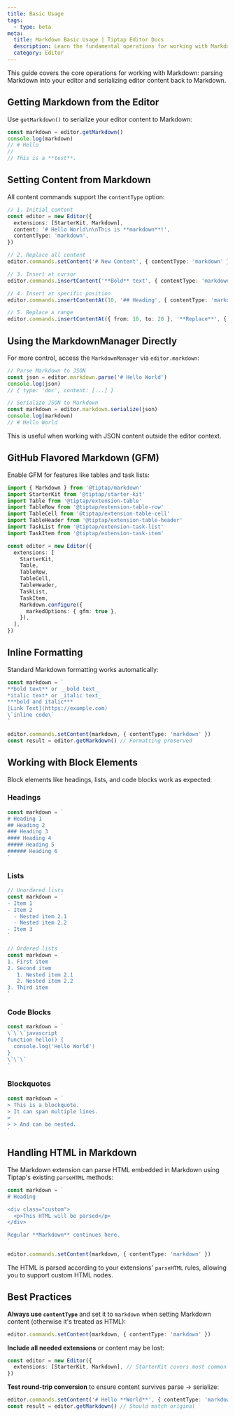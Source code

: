 ```yaml
---
title: Basic Usage
tags:
  - type: beta
meta:
  title: Markdown Basic Usage | Tiptap Editor Docs
  description: Learn the fundamental operations for working with Markdown in Tiptap. This guide covers parsing, serialization, and common tasks.
  category: Editor
---
```



This guide covers the core operations for working with Markdown: parsing Markdown into your editor and serializing editor content back to Markdown.

## Getting Markdown from the Editor

Use `getMarkdown()` to serialize your editor content to Markdown:

```typescript
const markdown = editor.getMarkdown()
console.log(markdown)
// # Hello
//
// This is a **test**.
```

<CodeDemo src="https://feature-markdown-support--tiptap-embed.netlify.app/preview/Markdown/Serialize" />

## Setting Content from Markdown

All content commands support the `contentType` option:

```typescript
// 1. Initial content
const editor = new Editor({
  extensions: [StarterKit, Markdown],
  content: '# Hello World\n\nThis is **markdown**!',
  contentType: 'markdown',
})

// 2. Replace all content
editor.commands.setContent('# New Content', { contentType: 'markdown' })

// 3. Insert at cursor
editor.commands.insertContent('**Bold** text', { contentType: 'markdown' })

// 4. Insert at specific position
editor.commands.insertContentAt(10, '## Heading', { contentType: 'markdown' })

// 5. Replace a range
editor.commands.insertContentAt({ from: 10, to: 20 }, '**Replace**', { contentType: 'markdown' })
```

<CodeDemo src="https://feature-markdown-support--tiptap-embed.netlify.app/preview/Markdown/Parse" />

## Using the MarkdownManager Directly

For more control, access the `MarkdownManager` via `editor.markdown`:

```typescript
// Parse Markdown to JSON
const json = editor.markdown.parse('# Hello World')
console.log(json)
// { type: 'doc', content: [...] }

// Serialize JSON to Markdown
const markdown = editor.markdown.serialize(json)
console.log(markdown)
// # Hello World
```

This is useful when working with JSON content outside the editor context.

## GitHub Flavored Markdown (GFM)

Enable GFM for features like tables and task lists:

```typescript
import { Markdown } from '@tiptap/markdown'
import StarterKit from '@tiptap/starter-kit'
import Table from '@tiptap/extension-table'
import TableRow from '@tiptap/extension-table-row'
import TableCell from '@tiptap/extension-table-cell'
import TableHeader from '@tiptap/extension-table-header'
import TaskList from '@tiptap/extension-task-list'
import TaskItem from '@tiptap/extension-task-item'

const editor = new Editor({
  extensions: [
    StarterKit,
    Table,
    TableRow,
    TableCell,
    TableHeader,
    TaskList,
    TaskItem,
    Markdown.configure({
      markedOptions: { gfm: true },
    }),
  ],
})
```

## Inline Formatting

Standard Markdown formatting works automatically:

```typescript
const markdown = `
**bold text** or __bold text__
*italic text* or _italic text_
***bold and italic***
[Link Text](https://example.com)
\`inline code\`
`

editor.commands.setContent(markdown, { contentType: 'markdown' })
const result = editor.getMarkdown() // Formatting preserved
```

## Working with Block Elements

Block elements like headings, lists, and code blocks work as expected:

### Headings

```typescript
const markdown = `
# Heading 1
## Heading 2
### Heading 3
#### Heading 4
##### Heading 5
###### Heading 6
`
```

### Lists

```typescript
// Unordered lists
const markdown = `
- Item 1
- Item 2
  - Nested item 2.1
  - Nested item 2.2
- Item 3
`

// Ordered lists
const markdown = `
1. First item
2. Second item
   1. Nested item 2.1
   2. Nested item 2.2
3. Third item
`
```

### Code Blocks

```typescript
const markdown = `
\`\`\`javascript
function hello() {
  console.log('Hello World')
}
\`\`\`
`
```

### Blockquotes

```typescript
const markdown = `
> This is a blockquote.
> It can span multiple lines.
>
> > And can be nested.
`
```

## Handling HTML in Markdown

The Markdown extension can parse HTML embedded in Markdown using Tiptap's existing `parseHTML` methods:

```typescript
const markdown = `
# Heading

<div class="custom">
  <p>This HTML will be parsed</p>
</div>

Regular **Markdown** continues here.
`

editor.commands.setContent(markdown, { contentType: 'markdown' })
```

The HTML is parsed according to your extensions' `parseHTML` rules, allowing you to support custom HTML nodes.

## Best Practices

**Always use `contentType`** and set it to `markdown` when setting Markdown content (otherwise it's treated as HTML):

```typescript
editor.commands.setContent(markdown, { contentType: 'markdown' })
```

**Include all needed extensions** or content may be lost:

```typescript
const editor = new Editor({
  extensions: [StarterKit, Markdown], // StarterKit covers most common nodes
})
```

**Test round-trip conversion** to ensure content survives parse → serialize:

```typescript
editor.commands.setContent('# Hello **World**', { contentType: 'markdown' })
const result = editor.getMarkdown() // Should match original
```
